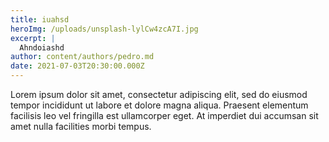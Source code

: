 ```yaml
---
title: iuahsd
heroImg: /uploads/unsplash-lylCw4zcA7I.jpg
excerpt: |
  Ahndoiashd
author: content/authors/pedro.md
date: 2021-07-03T20:30:00.000Z
---
```


Lorem ipsum dolor sit amet, consectetur adipiscing elit, sed do eiusmod tempor incididunt ut labore et dolore magna aliqua. Praesent elementum facilisis leo vel fringilla est ullamcorper eget. At imperdiet dui accumsan sit amet nulla facilities morbi tempus.
